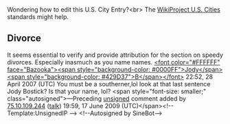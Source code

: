 <article id="281389" title=Talk:Hamilton, Alabama>
	<talkpage id="281389" title="Talk:Hamilton, Alabama">
{{WikiProject Alabama |class=Start}}
{{WikiProject Cities|class=start|importance=low}}

Wondering how to edit this U.S. City Entry?&lt;br&gt;
The [[Wikipedia:WikiProject Cities|WikiProject U.S. Cities]] standards might help.

==Divorce==
It seems essential to verify and provide attribution for the section on speedy divorces. Especially inasmuch as you name names. [[User:JodyB|&lt;font color=&quot;#FFFFFF&quot; face=&quot;Bazooka&quot;&gt;&lt;span style=&quot;background-color: #0000FF&quot;&gt;Jody&lt;/span&gt;&lt;span style=&quot;background-color: #429D37&quot;&gt;B&lt;/span&gt;&lt;/font&gt;]] 22:52, 28 April 2007 (UTC)
You must be a southerner,lol look at that last sentence Jody Bostick? Is that your name, lol?  &lt;span style=&quot;font-size: smaller;&quot; class=&quot;autosigned&quot;&gt;—Preceding [[Wikipedia:Signatures|unsigned]] comment added by [[Special:Contributions/75.10.109.244|75.10.109.244]] ([[User talk:75.10.109.244|talk]]) 19:59, 17 June 2009 (UTC)&lt;/span&gt;&lt;!-- Template:UnsignedIP --&gt; &lt;!--Autosigned by SineBot--&gt;
	</talkpage>
</article>